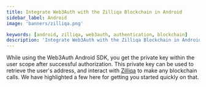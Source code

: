 ```yaml
---
title: Integrate Web3Auth with the Zilliqa Blockchain in Android
sidebar_label: Android
image: 'banners/zilliqa.png'

keywords: [android, zilliqa, web3auth, authentication, blockchain]
description: 'Integrate Web3Auth with the Zilliqa Blockchain in Android | Documentation - Web3Auth'
---
```



<SEO
  title="Integrate Web3Auth with the Zilliqa Blockchain in Android"
  description="Integrate Web3Auth with the Zilliqa Blockchain in Android | Documentation - Web3Auth"
  image="https://web3auth.io/docs/banners/zilliqa.png"
  slug="/embedded-wallets/connect-blockchain/evm/zilliqa/android"
/>

While using the Web3Auth Android SDK, you get the private key within the user scope after successful authorization. This private key can be used to retrieve the user's address, and interact with [Zilliqa](https://www.zilliqa.com/) to make any blockchain calls. We have highlighted a few here for getting you started quickly on that.

<EVMInteraction />
